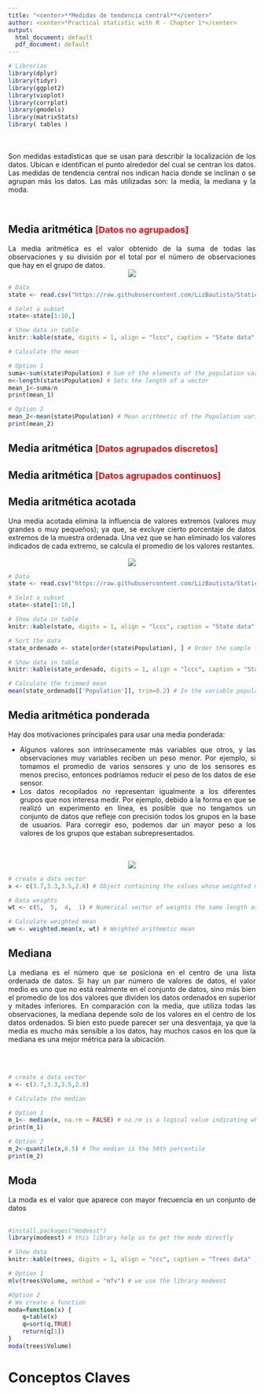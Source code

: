 ```yaml
---
title: "<center>**Medidas de tendencia central**</center>"
author: <center>*Practical statistic with R - Chapter 1*</center>
output:
  html_document: default
  pdf_document: default
---
```


```r
# Librerias
library(dplyr)
library(tidyr)
library(ggplot2)
library(vioplot)
library(corrplot)
library(gmodels)
library(matrixStats)
library( tables )

```
<br>
<br>
<div style="text-align: justify">Son medidas estadísticas que se usan para describir la localización de los datos. Ubican e identifican el punto alrededor del cual se centran los datos. Las medidas de tendencia central nos indican hacia donde se inclinan o se agrupan más los datos. Las más utilizadas son: la media, la mediana y la moda.<div/>
<br>

## **Media aritmética**  <font size=4 color="red"> **[Datos no agrupados]**</font>



<div style="text-align: justify">La media aritmética es el valor obtenido de la suma de todas las observaciones y su división por
el total por el número de observaciones que hay en el grupo de datos.<div/>
<center>
![](https://raw.githubusercontent.com/LizBautista/Statictics-with-R-/main/Images/mean.PNG)
</center>
```r
# Data
state <- read.csv("https://raw.githubusercontent.com/LizBautista/Statictics-with-R-/main/state.csv")

# Selet a subset
state<-state[1:10,]

# Show data in table
knitr::kable(state, digits = 1, align = "lccc", caption = "State data" )

# Calculate the mean 

# Option 1
suma<-sum(state$Population) # Sum of the elements of the population variable
n<-length(state$Population) # Sets the length of a vector
mean_1<-suma/n 
print(mean_1)

# Option 2
mean_2<-mean(state$Population) # Mean arithmetic of the Population variable.
print(mean_2)

```
## **Media aritmética**  <font size=4 color="red"> **[Datos agrupados discretos]**</font>

## **Media aritmética**  <font size=4 color="red"> **[Datos agrupados continuos]**</font>

## **Media aritmética acotada**

Una media acotada elimina la influencia de valores extremos (valores muy grandes o muy pequeños); ya que, se excluye cierto porcentaje de datos extremos de la muestra ordenada. Una vez que se han
eliminado los valores indicados de cada extremo, se calcula el promedio de los valores
restantes.
<br>
<br>
<center>
![](https://raw.githubusercontent.com/LizBautista/Statictics-with-R-/main/Images/trimmed%20mean.PNG)
</center>
```r
# Data
state <- read.csv("https://raw.githubusercontent.com/LizBautista/Statictics-with-R-/main/state.csv")

# Selet a subset
state<-state[1:10,]

# Show data in table
knitr::kable(state, digits = 1, align = "lccc", caption = "State data" )

# Sort the data
state_ordenado <- state[order(state$Population), ] # Order the sample to obtain the trimmed mean

# Show data in table
knitr::kable(state_ordenado, digits = 1, align = "lccc", caption = "State data" )

# Calculate the trimmed mean
mean(state_ordenado[['Population']], trim=0.2) # In the variable population, the upper and lower 20% of data from the ordered sample are eliminated.
```
## **Media aritmética ponderada**

Hay dos motivaciones principales para usar una media ponderada:
<ul>
<li>Algunos valores son intrínsecamente más variables que otros, y las observaciones muy variables reciben un peso menor. Por ejemplo, si tomamos el promedio de varios sensores y uno de los sensores es menos preciso, entonces podríamos reducir el peso de los datos de ese sensor. </li>
<li>Los datos recopilados no representan igualmente a los diferentes grupos que nos interesa medir. Por ejemplo, debido a la forma en que se realizó un experimento en línea, es posible que no tengamos un conjunto de datos que refleje con precisión todos los grupos en la base de usuarios. Para corregir eso, podemos dar un mayor peso a los valores de los grupos que estaban subrepresentados. </li>
</ul> 
<br>
<br>
<center>
![](https://raw.githubusercontent.com/LizBautista/Statictics-with-R-/main/Images/weighted%20mean.PNG)
</center>
```r
# create a data vector
x <- c(3.7,3.3,3.5,2.8) # Object containing the values whose weighted mean is to be computed.

# Data weights
wt <- c(5,  5,  4,  1) # Numerical vector of weights the same length as x giving the weights to use for elements of x

# Calculate weighted mean
wm <- weighted.mean(x, wt) # Weighted arithmetic mean
```

## **Mediana**
La mediana es el número que se posiciona en el centro de una lista ordenada de datos. Si hay un par número de valores de datos, el valor medio es uno que no está realmente en el conjunto de datos, sino más bien el promedio de los dos valores que dividen los datos ordenados en superior y mitades inferiores. En comparación con la media, que utiliza todas las observaciones, la mediana depende solo de los valores en el centro de los datos ordenados. Si bien esto puede parecer ser una desventaja, ya que la media es mucho más sensible a los datos, hay muchos casos en los que la mediana es una mejor métrica para la ubicación. 

<br>
<br>
<center>
</center>
```r
# create a data vector
x <- c(3.7,3.3,3.5,2.8) 

# Calculate the median

# Option 1 
m_1<- median(x, na.rm = FALSE) # na.rm is a logical value indicating whether NA values should be stripped before the computation proceeds.
print(m_1)
```
```r
# Option 2 
m_2<-quantile(x,0.5) # The median is the 50th percentile
print(m_2)
```
## **Moda**
La moda es el valor que aparece con mayor frecuencia en un conjunto de datos
<br>
<br>
<center>
</center>
```r
#install.packages("modeest") 
library(modeest) # this library help us to get the mode directly

# Show data
knitr::kable(trees, digits = 1, align = "ccc", caption = "Trees data" )

# Option 1 
mlv(trees$Volume, method = "mfv") # we use the library modeest
```
```r
#Option 2 
# We create a function
moda=function(x) {
    q=table(x)
    q=sort(q,TRUE)
    return(q[1])
}
moda(trees$Volume)

```

# Conceptos Claves


